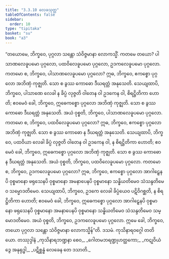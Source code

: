 ```yaml
---
title: "3.3.10 လေခသုတ္တ"
tableOfContents: false
sidebar:
  order: 10
type: "tipitaka"
basket: "su"
book: "a3"
---
```



<DynamicBreadcrumb />

<Division number="133" book="a3" e="ch" v="15" p="286">

<Paragraph number="1008" book="a3">
“တယောမေ, ဘိက္ခဝေ, ပုဂ္ဂလာ သန္တော သံဝိဇ္ဇမာနာ လောကသ္မိံ. ကတမေ တယော? ပါသာဏလေခူပမော ပုဂ္ဂလော, ပထဝိလေခူပမော ပုဂ္ဂလော, ဥဒကလေခူပမော ပုဂ္ဂလော. ကတမော စ, ဘိက္ခဝေ, ပါသာဏလေခူပမော ပုဂ္ဂလော? ဣဓ, ဘိက္ခဝေ, ဧကစ္စော ပုဂ္ဂလော အဘိဏှံ ကုဇ္ဈတိ. သော စ ခွဿ ကောဓော ဒီဃရတ္တံ အနုသေတိ. သေယျထာပိ, ဘိက္ခဝေ, ပါသာဏေ လေခါ န ခိပ္ပံ လုဇ္ဇတိ ဝါတေန ဝါ ဥဒကေန ဝါ, စိရဋ္ဌိတိကာ ဟောတိ; ဧဝမေဝံ ခေါ, ဘိက္ခဝေ, ဣဓေကစ္စော ပုဂ္ဂလော အဘိဏှံ ကုဇ္ဈတိ. သော စ ခွဿ ကောဓော ဒီဃရတ္တံ အနုသေတိ. အယံ ဝုစ္စတိ, ဘိက္ခဝေ, ပါသာဏလေခူပမော ပုဂ္ဂလော.
</Paragraph>

<Paragraph number="1009" book="a3">
ကတမော စ, ဘိက္ခဝေ, ပထဝိလေခူပမော ပုဂ္ဂလော? ဣဓ, ဘိက္ခဝေ, ဧကစ္စော ပုဂ္ဂလော အဘိဏှံ ကုဇ္ဈတိ. သော စ ခွဿ ကောဓော န ဒီဃရတ္တံ အနုသေတိ. သေယျထာပိ, ဘိက္ခဝေ, ပထဝိယာ လေခါ ခိပ္ပံ လုဇ္ဇတိ ဝါတေန ဝါ ဥဒကေန ဝါ, န စိရဋ္ဌိတိကာ ဟောတိ; ဧဝမေဝံ ခေါ, ဘိက္ခဝေ, ဣဓေကစ္စော ပုဂ္ဂလော အဘိဏှံ ကုဇ္ဈတိ. သော စ ခွဿ ကောဓော န ဒီဃရတ္တံ အနုသေတိ. အယံ ဝုစ္စတိ, ဘိက္ခဝေ, ပထဝိလေခူပမော ပုဂ္ဂလော.
</Paragraph>

<Paragraph number="1010" book="a3">
ကတမော စ, ဘိက္ခဝေ, ဥဒကလေခူပမော ပုဂ္ဂလော? ဣဓ, ဘိက္ခဝေ, ဧကစ္စော ပုဂ္ဂလော အာဂါဠှေနပိ ဝုစ္စမာနော ဖရုသေနပိ ဝုစ္စမာနော အမနာပေနပိ ဝုစ္စမာနော သန္ဓိယတိမေဝ သံသန္ဒတိမေဝ သမ္မောဒတိမေဝ. သေယျထာပိ, ဘိက္ခဝေ, ဥဒကေ လေခါ ခိပ္ပံယေဝ ပဋိဝိဂစ္ဆတိ, န စိရဋ္ဌိတိကာ ဟောတိ; ဧဝမေဝံ ခေါ, ဘိက္ခဝေ, ဣဓေကစ္စော ပုဂ္ဂလော အာဂါဠှေနပိ ဝုစ္စမာနော ဖရုသေနပိ ဝုစ္စမာနော အမနာပေနပိ ဝုစ္စမာနော သန္ဓိယတိမေဝ သံသန္ဒတိမေဝ သမ္မောဒတိမေဝ. အယံ ဝုစ္စတိ, ဘိက္ခဝေ, ဥဒကလေခူပမော ပုဂ္ဂလော. ဣမေ ခေါ, ဘိက္ခဝေ, တယော ပုဂ္ဂလာ သန္တော သံဝိဇ္ဇမာနာ လောကသ္မိန်”တိ.

</Paragraph>
</Division>

<Paragraph number="1011" type="center" book="a3">
ဒသမံ.



</Paragraph>

<Paragraph number="1012" type="center" book="a3">
ကုသိနာရဝဂ္ဂေါ တတိယော.



</Paragraph>

<Paragraph number="1013" type="center" book="a3">
တဿုဒ္ဒါနံ


</Paragraph>

<Paragraph number="1014" type="verses" book="a3">
_ကုသိနာရဘဏ္ဍနာ စေဝ,_  
_ဂေါတမဘရဏ္ဍုဟတ္ထကော;_  
_ကဋုဝိယံ ဒွေ အနုရုဒ္ဓါ,_  
_ပဋိစ္ဆန္နံ လေခေန တေ ဒသာတိ._
</Paragraph>